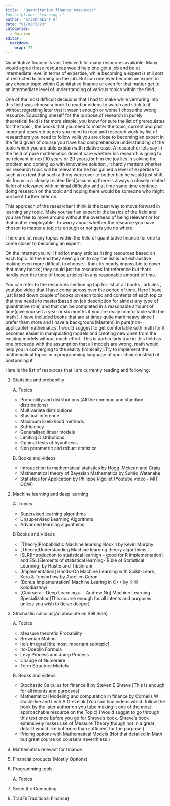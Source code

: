 ```yaml
---
title:  "Quantitative finance resources"
#description: "Learning i"
author: "Krishnakant A"
date: "01/02/2023"
categories:
  - Opinion
editor: 
  markdown: 
    wrap: 72
---
```


Quantitative finance is vast field with lot many resources available.
Many would agree these resources would help one get a job and be at
intermediate level in terms of expertise, while becoming a expert is
still sort of restricted to learning on the job. But can one ever become
an expert in any chosen topic within Quantitative finance or even for
that matter get to an intermediate level of understanding of various
topics within the field.

<!-- Research education is far more clear in terms of becoming an expert.There is definite list of resources available for one to master which coupled with reading and and publishing high quality research papers pushes one to the top.Any choice of standard book in the field of  let's say Algebraic geometry one can easily find out the pre-requistes , the standard books to complete or courses to undertake  and list of researchers to follow , at the same time devoting enough time to research personally and one can say depending on the research or the capability to explain each topic with ease whether  one is close to becoming a expert or not.That is to say one can decide with great ease whether one is an expert or not.and this possibility of clarity was one of the  many things  that had pushed me towards pursuing research in a purely theoretical research field knowing one day i could become one myself. Though I didnt pursue it and thats another matter. -->

<!-- I find that sort of clarity lacks in the field of quantitative finance. There is no consensus on what is essential and one is forced to choose very early on what kind of role one wishes to pursue  within this field. The job description for majority of quantitative roles are absolutely unclear and even if one were to master each and every topic  that could ever come up in any job description there is still no guarantee  that in the end at the job that  you would ever to make use most of  the things that were in the  job description, similar to DSA being asked in interviews for software engineering roles while at the job the hired engineer majority of the time writing packages , re-factoring code and testing where he hardly gets to implement the things that he was interviewed on. -->

<!-- Lets say we convince ourselves that the field is new and its impact and role within finance yet to be decisively determined hence recruiters try to find a candidate who knows almost everything at least at the basic level  closely related with the field which is reflected in the job description and  with a certain background . So that he can make use of knowledge he has in a  way to tackle and solve a problem at hand. -->

<!-- ### -->

One of the most difficult decisions that I had to make while venturing
into this field was choose a book to read or videos to watch and stick
to it without regretting later that it wasn't enough or worse I chose
the wrong resource. Educating oneself for the purpose of research in
purely theoretical field is far more simple, you know for sure the list
of prerequistes for the topic , the books that you need to master the
topic, current and past important research papers you need to read and
research work by list of researchers you need to follow voilà you are
close to becoming an expert in the field given of course you have had
comprehensive understanding of the topic which you are able explain with
relative ease. A researcher lets say in the field of pure mathematics
doesnt care whether his research is going to be relevant in next 10
years or 20 years,for him the joy lies in solving the problem and coming
up with innovative solution , it hardly matters whether his research
topic will be relevant for he has gained a level of expertise to such an
extent that such a thing were ever to bother him he would just shift his
focus in a closely related field(assuming there is always a closely
related field) of relevance with minimal difficulty and at time same
time continue doing research on the topic and hoping there would be
someone who might pursue it further later on.

This approach of the researcher I think is the best way to move forward
in learning any topic. Make yourself an expert in the basics of the
field and you are free to move around without the overhead of being
relevant or for that matter employable. To worry about whether the
resource you have chosen to master a topic is enough or not gets you no
where.
<!-- Surely one can make a case where one builds up expertise one single topic and follow a similar path to that of research education. But the primary motivation is fundamentally different. In the former becoming an expert may give the same joy and satisfaction that a rese -->

There are lot many topics within the field of quantitative finance for
one to come closer to becoming an expert.

On the internet you will find lot many articles listing resources based
on each topic. In the end they even go on to say the list is not
exhaustive making even more difficult to choose. I think its nearly
impossible to cover that many books( they could just be resources for
reference but that's hardly ever the tone of those articles) in any
reasonable amount of time.

You can refer to the resources section up top for list of all books , articles , youtube video that I have come across over the period of time. Here I have just listed down couple of books on each topic
and contents of each topics that one needs to master(based on job
description for almost any type of quantitative role) and that can be
completed in a reasonable amount of time(give yourself a year or six months if you are really comfortable with the math ). I have included books that are
at times quite math heavy since I prefer them more and I have a
background(Masters) in pure(non-applicable) mathematics. I would suggest
to get comfortable with math for it becomes easier in manipulating
models and creating new ones from the existing models without much
effort. This is particularly true in this field as one proceeds with the
assumption that all models are wrong, math would help you in converging
to the reality (ironically).Try to implement the mathematical topics in a programming language of your choice instead of postponing it.

Here is the list of resources that I am currently reading and following:

1.  Statistics and probability

    A. Topics

      * Probability and distributions (All the common and standard distributions) 
      * Multivariate distributions
      * Stastical inference
      * Maximum likelikhood methods
      * Sufficiency
      * Generalised linear models
      * Limiting Distributions
      * Optimal tests of hypothesis
      * Non parametric and robust statistics
      

    B. Books and videos
      * Introudction to mathematical statistics by Hogg ,Mckean and Craig
      * Mathematical theory of Bayesian Mathematics by Sumio Watanabe
      * Statistics for Application by Philippe Rigollet (Youtube video - MIT OCW) 
2.  Machine learning and deep learning
      
    A. Topics
        
      * Supervised learning algorithms 
      * Unsupervised Learning Algorithms
      * Advanced learning algorithims
      
    B Books and Videos
      
      * [Theory]Probabilistic Machine learning Book 1 by Kevin Murphy 
      * [Theory]Understanding Machine learning theory algorithims 
      * ISLR[Introduction to statistical learnign - good for R implementation] and ESL[Elements of statistical learning- Bible of Statistical Learning] by Hastie and Tibshirani
      * [Implementation] Hands-On Machine Learning with Scikit-Learn, Kera & Tensorflow by Aurelien Geron
      * [Bonus Implementation] Machine Learing in C++ by Kiril Kolodiazhnyi
      * [Coursera - Deep Learning.ai - Andrew Ng] Machine Learning Specialization(This course enough for all intents and purposes unless you wish to delve deeper)
        
3.  Stochastic calculus[An absolute on Sell Side]
    
    A. Topics
       
       * Measure theoretic Probability 
       * Brownian Motion
       * Ito's Integral [the most important subtopic]
       * Ito-Doeblin Formula
       * Levy Process and Jump Process
       * Change of Numeraire
       * Term Structure Models
       
    B. Books and videos
        
      * Stochastic Calculus for finance II by Steven E Shreve [This is enough for all intents and purposes] 
      * Mathematical Modeling and computation in finance by Cornelis W Oosterlee and Lech A Grezelak (You can find videos which follow the book by the later author on you tube making it one of the most approachable resource on the Topic) I would sugget to go through this text once before you go for Shreve's book. Shreve's book extensively makes use of Measure Theory(though not in a great detail I would like but more than sufficient for the purpose )
      * Pricing options with Mathematical Models (Not that detailed in Math but great course on coursera neverthless )
4.  Mathematics relevant for finance
      

5.  Financial products (Mostly Options)

6.  Programming tools

    A. Topics
    

7.  Scientific Computing

8.  TradFi(Traditional Finance)